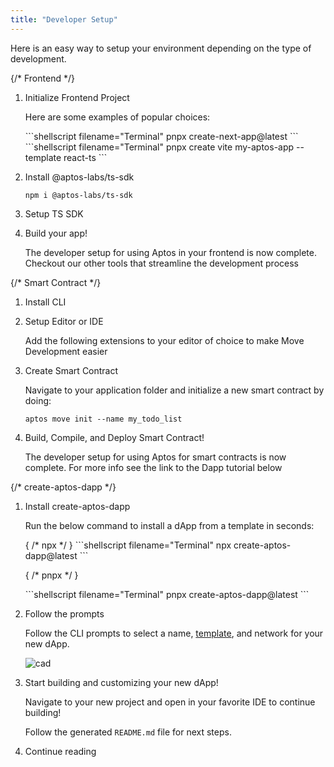 ```yaml
---
title: "Developer Setup"
---
```


Here is an easy way to setup your environment depending on the type of development.



<Tabs>
  {/* Frontend */}

  <TabItem label="Frontend">
<Steps>

1. Initialize Frontend Project

   Here are some examples of popular choices:

   <Tabs>
     <TabItem label="Next.js">
       ```shellscript filename="Terminal"
       pnpx create-next-app@latest
       ```
     </TabItem>

     <TabItem label="Vite (TS)">
       ```shellscript filename="Terminal"
       pnpx create vite my-aptos-app --template react-ts
       ```
     </TabItem>
   </Tabs>

2. Install @aptos-labs/ts-sdk

   ```shellscript npm2yarn
   npm i @aptos-labs/ts-sdk
   ```

3. Setup TS SDK

   <CardGrid>
     <LinkCard
       href="/build/sdks/ts-sdk/quickstart"
       title="TS SDK Quickstart"
       description="See how to setup your account, network, use the
   faucet, send / simulate transactions, and more"
     />
   </CardGrid>

4. Build your app!

   The developer setup for using Aptos in your frontend is now complete.
   Checkout our other tools that streamline the development process

   <CardGrid>
     <LinkCard
       href="/build/indexer"
       title="Indexer"
       description="Efficiently query for on-chain state like balances,
   transaction activity, token data, and more"
     />

     <LinkCard
       href="https://github.com/aptos-labs/aptos-ts-sdk/tree/main/examples/typescript"
       title="TS SDK Examples"
       description="20+ Examples of how to use the TS
   SDK"
       target="_blank"
     />

     <LinkCard
       href="https://developers.aptoslabs.com/"
       title="API Gateway"
       description="Hitting rate limits for Fullnode API / Indexers? Get
   an API Key here"
       target="_blank"
     />
   </CardGrid>

</Steps>
  </TabItem>

  {/* Smart Contract */}

  <TabItem label="Smart Contract">
<Steps>

1. Install CLI

   <CardGrid>
     <LinkCard href="/build/cli" title="Aptos CLI" description="Instructions for how to install Aptos CLI" />
   </CardGrid>

2. Setup Editor or IDE

   Add the following extensions to your editor of choice to make Move
   Development easier

   <Tabs>
     <TabItem label="JetBrains IDE">
       <CardGrid>
         <LinkCard
           href="https://plugins.jetbrains.com/plugin/14721-move-language"
           title="Move Language"
           description="Language server and syntax highlighter for
   JetBrains IDEs like CLion, Rust Rover, WebStorm,
   IntelliJ"
           target="_blank"
         />
       </CardGrid>
     </TabItem>

     <TabItem label="VSCode">
       <CardGrid>
         <LinkCard
           href="https://marketplace.visualstudio.com/items?itemName=MoveBit.aptos-move-analyzer"
           title="Aptos Move Analyzer"
           description="Language server and syntax highlighter for
   VSCode"
           target="_blank"
         />
       </CardGrid>
     </TabItem>
   </Tabs>

3. Create Smart Contract

   Navigate to your application folder and initialize a new smart contract by
   doing:

   ```shellscript filename="Terminal"
   aptos move init --name my_todo_list
   ```

4. Build, Compile, and Deploy Smart Contract!

   The developer setup for using Aptos for smart contracts is now complete.
   For more info see the link to the Dapp tutorial below

   <CardGrid>
     <LinkCard
       href="/build/guides/build-e2e-dapp/1-create-smart-contract#what-is-a-movetoml-file"
       title="Create Smart Contract Guide"
       description="An easy todo list guide for how to setup a smart
   contract with Move"
     />
   </CardGrid>

</Steps>
  </TabItem>

  {/* create-aptos-dapp */}

  <TabItem label="Create Aptos Dapp">
<Steps>

1. Install create-aptos-dapp

   Run the below command to install a dApp from a template in seconds:

   <Tabs>
     { /* npx */ }

     <TabItem label="npx">
       ```shellscript filename="Terminal"
       npx create-aptos-dapp@latest
       ```
     </TabItem>

     { /* pnpx */ }

     <TabItem label="pnpx">
       ```shellscript filename="Terminal"
       pnpx create-aptos-dapp@latest
       ```
     </TabItem>
   </Tabs>

2. Follow the prompts

   Follow the CLI prompts to select a name, [template](/build/create-aptos-dapp#templates), and network for your new dApp.

   ![cad](/images/cad-video.gif)

3. Start building and customizing your new dApp!

   Navigate to your new project and open in your favorite IDE to continue building!

   Follow the generated `README.md` file for next steps.

4. Continue reading

   <CardGrid>
     <LinkCard href="/build/create-aptos-dapp" title="Create Aptos Dapp" description="Get more information about the tool" />

     <LinkCard href="/build/create-aptos-dapp#templates" title="Templates" description="Browse premade templates" />

     <LinkCard href="/build/create-aptos-dapp/faq" title="FAQ" description="Get help for common issues and questions" />
   </CardGrid>

</Steps>
  </TabItem>
</Tabs>




